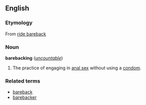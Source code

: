 ==English==
===Etymology===
From [[ride bareback]]

===Noun===
'''barebacking''' (''[[uncountable]]'')

#The practice of engaging in [[anal sex]] without using a [[condom]].

===Related terms===
*[[bareback]]
*[[barebacker]]